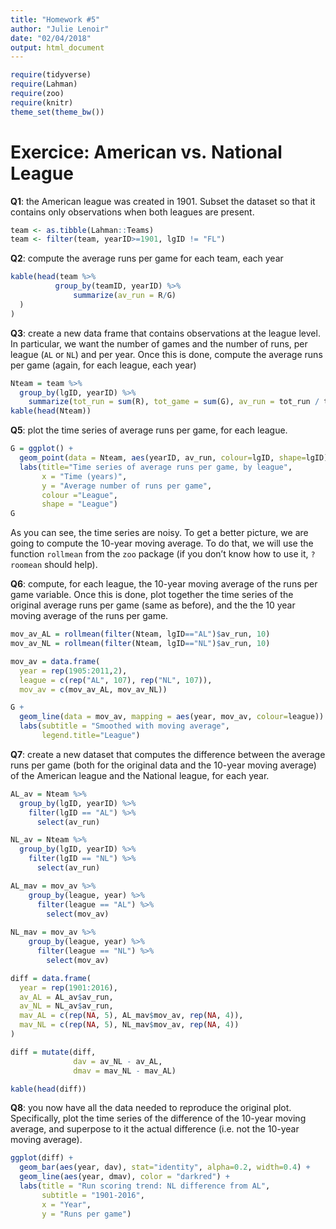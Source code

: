 ```yaml
---
title: "Homework #5"
author: "Julie Lenoir"
date: "02/04/2018"
output: html_document
---
```


```r
require(tidyverse)
require(Lahman)
require(zoo)
require(knitr)
theme_set(theme_bw())
```


# Exercice: American vs. National League

**Q1**: the American league was created in 1901. Subset the dataset so that it contains only observations when both leagues are present.

```r

team <- as.tibble(Lahman::Teams)
team <- filter(team, yearID>=1901, lgID != "FL")

```

**Q2**: compute the average runs per game for each team, each year

```r

kable(head(team %>%
          group_by(teamID, yearID) %>%
              summarize(av_run = R/G)
  )
)

```

**Q3**: create a new data frame that contains observations at the league level. In particular, we want the number of games and the number of runs, per league (`AL` or `NL`) and per year. Once this is done, compute the average runs per game (again, for each league, each year) 

```r

Nteam = team %>% 
  group_by(lgID, yearID) %>%
    summarize(tot_run = sum(R), tot_game = sum(G), av_run = tot_run / tot_game)
kable(head(Nteam))


```

**Q5**: plot the time series of average runs per game, for each league.

```r

G = ggplot() +
  geom_point(data = Nteam, aes(yearID, av_run, colour=lgID, shape=lgID), stat="identity") + 
  labs(title="Time series of average runs per game, by league",
       x = "Time (years)", 
       y = "Average number of runs per game",
       colour ="League",
       shape = "League")
G
```

As you can see, the time series are noisy. To get a better picture, we are going to compute the 10-year moving average. To do that, we will use the function `rollmean` from the `zoo` package (if you don't know how to use it, `?roomean` should help).

**Q6**: compute, for each league, the 10-year moving average of the runs per game variable. Once this is done, plot together the time series of the original average runs per game (same as before), and the the 10 year moving average of the runs per game.

```r

mov_av_AL = rollmean(filter(Nteam, lgID=="AL")$av_run, 10)
mov_av_NL = rollmean(filter(Nteam, lgID=="NL")$av_run, 10)

mov_av = data.frame(
  year = rep(1905:2011,2),
  league = c(rep("AL", 107), rep("NL", 107)),
  mov_av = c(mov_av_AL, mov_av_NL))

G +
  geom_line(data = mov_av, mapping = aes(year, mov_av, colour=league)) +
  labs(subtitle = "Smoothed with moving average", 
       legend.title="League")
```

**Q7**: create a new dataset that computes the difference between the average runs per game (both for the original data and the 10-year moving average) of the American league and the National league, for each year.

```r

AL_av = Nteam %>%
  group_by(lgID, yearID) %>%
    filter(lgID == "AL") %>%
      select(av_run)

NL_av = Nteam %>%
  group_by(lgID, yearID) %>%
    filter(lgID == "NL") %>%
      select(av_run)

AL_mav = mov_av %>%
    group_by(league, year) %>%
      filter(league == "AL") %>%
        select(mov_av)
  
NL_mav = mov_av %>%
    group_by(league, year) %>%
      filter(league == "NL") %>%
        select(mov_av)

diff = data.frame(
  year = rep(1901:2016),
  av_AL = AL_av$av_run,
  av_NL = NL_av$av_run,
  mav_AL = c(rep(NA, 5), AL_mav$mov_av, rep(NA, 4)),
  mav_NL = c(rep(NA, 5), NL_mav$mov_av, rep(NA, 4))
)

diff = mutate(diff, 
              dav = av_NL - av_AL, 
              dmav = mav_NL - mav_AL)

kable(head(diff))
```

**Q8**: you now have all the data needed to reproduce the original plot. Specifically, plot the time series of the difference of the 10-year moving average, and superpose to it the actual difference (i.e. not the 10-year moving average).

```r

ggplot(diff) + 
  geom_bar(aes(year, dav), stat="identity", alpha=0.2, width=0.4) + 
  geom_line(aes(year, dmav), color = "darkred") + 
  labs(title = "Run scoring trend: NL difference from AL",
       subtitle = "1901-2016",
       x = "Year",
       y = "Runs per game")

```